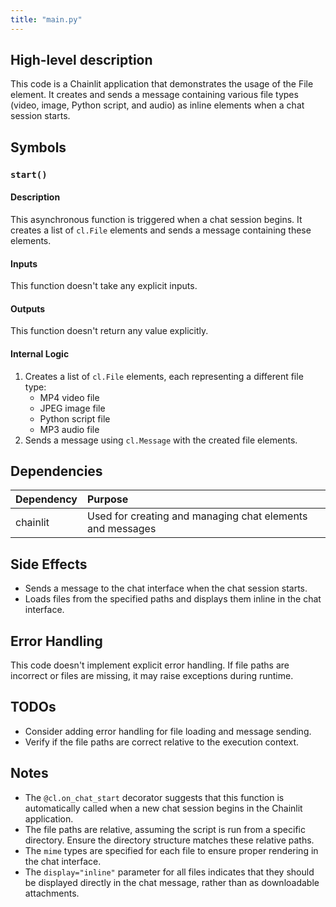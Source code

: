 ```yaml
---
title: "main.py"
---
```


## High-level description
This code is a Chainlit application that demonstrates the usage of the File element. It creates and sends a message containing various file types (video, image, Python script, and audio) as inline elements when a chat session starts.

## Symbols

### `start()`
#### Description
This asynchronous function is triggered when a chat session begins. It creates a list of `cl.File` elements and sends a message containing these elements.

#### Inputs
This function doesn't take any explicit inputs.

#### Outputs
This function doesn't return any value explicitly.

#### Internal Logic
1. Creates a list of `cl.File` elements, each representing a different file type:
   - MP4 video file
   - JPEG image file
   - Python script file
   - MP3 audio file
2. Sends a message using `cl.Message` with the created file elements.

## Dependencies
| Dependency | Purpose |
|:-----------|:--------|
| chainlit | Used for creating and managing chat elements and messages |

## Side Effects
- Sends a message to the chat interface when the chat session starts.
- Loads files from the specified paths and displays them inline in the chat interface.

## Error Handling
This code doesn't implement explicit error handling. If file paths are incorrect or files are missing, it may raise exceptions during runtime.

## TODOs
- Consider adding error handling for file loading and message sending.
- Verify if the file paths are correct relative to the execution context.

## Notes
- The `@cl.on_chat_start` decorator suggests that this function is automatically called when a new chat session begins in the Chainlit application.
- The file paths are relative, assuming the script is run from a specific directory. Ensure the directory structure matches these relative paths.
- The `mime` types are specified for each file to ensure proper rendering in the chat interface.
- The `display="inline"` parameter for all files indicates that they should be displayed directly in the chat message, rather than as downloadable attachments.